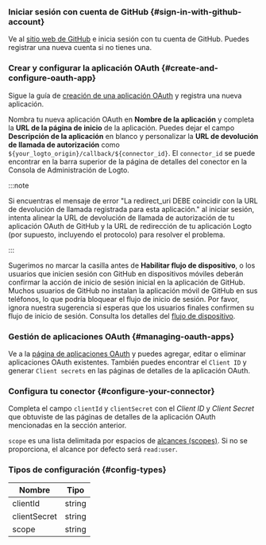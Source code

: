 ### Iniciar sesión con cuenta de GitHub \{#sign-in-with-github-account}

Ve al [sitio web de GitHub](https://github.com/) e inicia sesión con tu cuenta de GitHub. Puedes registrar una nueva cuenta si no tienes una.

### Crear y configurar la aplicación OAuth \{#create-and-configure-oauth-app}

Sigue la guía de [creación de una aplicación OAuth](https://docs.github.com/en/developers/apps/building-oauth-apps/creating-an-oauth-app) y registra una nueva aplicación.

Nombra tu nueva aplicación OAuth en **Nombre de la aplicación** y completa la **URL de la página de inicio** de la aplicación. Puedes dejar el campo **Descripción de la aplicación** en blanco y personalizar la **URL de devolución de llamada de autorización** como `${your_logto_origin}/callback/${connector_id}`. El `connector_id` se puede encontrar en la barra superior de la página de detalles del conector en la Consola de Administración de Logto.

:::note

Si encuentras el mensaje de error "La redirect_uri DEBE coincidir con la URL de devolución de llamada registrada para esta aplicación." al iniciar sesión, intenta alinear la URL de devolución de llamada de autorización de tu aplicación OAuth de GitHub y la URL de redirección de tu aplicación Logto (por supuesto, incluyendo el protocolo) para resolver el problema.

:::

Sugerimos no marcar la casilla antes de **Habilitar flujo de dispositivo**, o los usuarios que inicien sesión con GitHub en dispositivos móviles deberán confirmar la acción de inicio de sesión inicial en la aplicación de GitHub. Muchos usuarios de GitHub no instalan la aplicación móvil de GitHub en sus teléfonos, lo que podría bloquear el flujo de inicio de sesión. Por favor, ignora nuestra sugerencia si esperas que los usuarios finales confirmen su flujo de inicio de sesión. Consulta los detalles del [flujo de dispositivo](https://docs.github.com/en/developers/apps/building-oauth-apps/authorizing-oauth-apps#device-flow).

### Gestión de aplicaciones OAuth \{#managing-oauth-apps}

Ve a la [página de aplicaciones OAuth](https://github.com/settings/developers) y puedes agregar, editar o eliminar aplicaciones OAuth existentes. También puedes encontrar el `Client ID` y generar `Client secrets` en las páginas de detalles de la aplicación OAuth.

### Configura tu conector \{#configure-your-connector}

Completa el campo `clientId` y `clientSecret` con el _Client ID_ y _Client Secret_ que obtuviste de las páginas de detalles de la aplicación OAuth mencionadas en la sección anterior.

`scope` es una lista delimitada por espacios de [alcances (scopes)](https://docs.github.com/en/apps/oauth-apps/building-oauth-apps/scopes-for-oauth-apps). Si no se proporciona, el alcance por defecto será `read:user`.

### Tipos de configuración \{#config-types}

| Nombre       | Tipo   |
| ------------ | ------ |
| clientId     | string |
| clientSecret | string |
| scope        | string |
